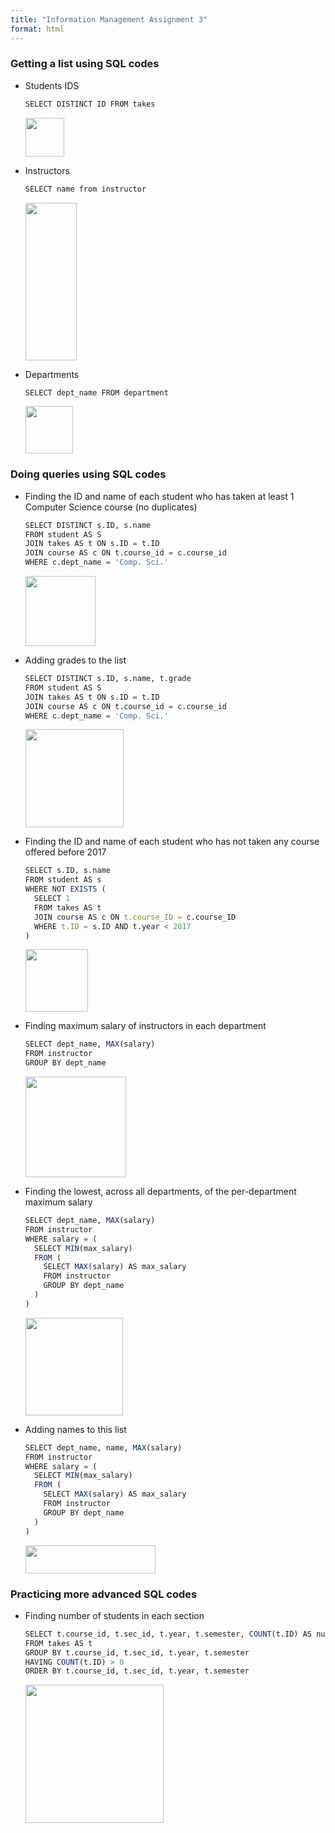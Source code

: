 ```yaml
---
title: "Information Management Assignment 3"
format: html
---
```


### Getting a list using SQL codes

-   Students IDS

    ```r
    SELECT DISTINCT ID FROM takes
    ```

    ![](images/clipboard-2826338049.png){width="62"}

-   Instructors

    ```r
    SELECT name from instructor
    ```

    ![](images/clipboard-2614036907.png){width="82" height="252"}

-   Departments

    ```r
    SELECT dept_name FROM department
    ```

    ![](images/clipboard-376030355.png){width="76"}

### Doing queries using SQL codes

-   Finding the ID and name of each student who has taken at least 1 Computer Science course (no duplicates)

    ```r
    SELECT DISTINCT s.ID, s.name
    FROM student AS S
    JOIN takes AS t ON s.ID = t.ID
    JOIN course AS c ON t.course_id = c.course_id
    WHERE c.dept_name = 'Comp. Sci.'
    ```

    ![](images/clipboard-2198977801.png){width="112"}

-   Adding grades to the list

    ```r
    SELECT DISTINCT s.ID, s.name, t.grade
    FROM student AS S
    JOIN takes AS t ON s.ID = t.ID
    JOIN course AS c ON t.course_id = c.course_id
    WHERE c.dept_name = 'Comp. Sci.'
    ```

    ![](images/clipboard-3935354343.png){width="157"}

-   Finding the ID and name of each student who has not taken any course offered before 2017

    ```r
    SELECT s.ID, s.name
    FROM student AS s
    WHERE NOT EXISTS (
      SELECT 1
      FROM takes AS t
      JOIN course AS c ON t.course_ID = c.course_ID
      WHERE t.ID = s.ID AND t.year < 2017
    )
    ```

    ![](images/clipboard-1667400137.png){width="100"}

-   Finding maximum salary of instructors in each department

    ```r
    SELECT dept_name, MAX(salary)
    FROM instructor
    GROUP BY dept_name
    ```

    ![](images/clipboard-2945256768.png){width="161"}

-   Finding the lowest, across all departments, of the per-department maximum salary

    ```r
    SELECT dept_name, MAX(salary)
    FROM instructor
    WHERE salary = (
      SELECT MIN(max_salary)
      FROM (
        SELECT MAX(salary) AS max_salary
        FROM instructor
        GROUP BY dept_name
      )
    )
    ```

    ![](images/clipboard-1191314145.png){width="156"}

-   Adding names to this list

    ```r
    SELECT dept_name, name, MAX(salary)
    FROM instructor
    WHERE salary = (
      SELECT MIN(max_salary)
      FROM (
        SELECT MAX(salary) AS max_salary
        FROM instructor
        GROUP BY dept_name
      )
    )
    ```

    ![](images/clipboard-4182147681.png){width="208" height="45"}

### Practicing more advanced SQL codes

-   Finding number of students in each section

    ```r
    SELECT t.course_id, t.sec_id, t.year, t.semester, COUNT(t.ID) AS num
    FROM takes AS t
    GROUP BY t.course_id, t.sec_id, t.year, t.semester
    HAVING COUNT(t.ID) > 0
    ORDER BY t.course_id, t.sec_id, t.year, t.semester
    ```

    ![](images/clipboard-725137994.png){width="221"}
